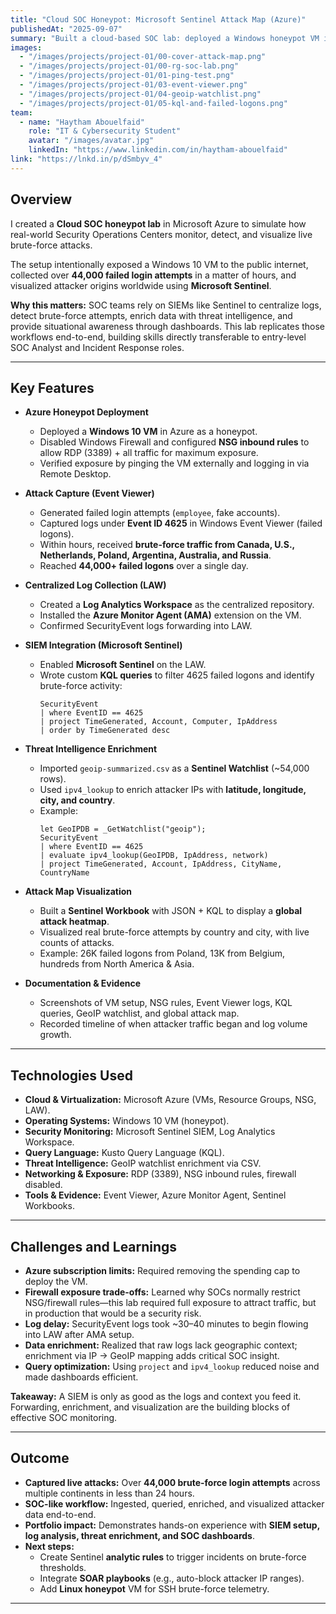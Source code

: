 ---
title: "Cloud SOC Honeypot: Microsoft Sentinel Attack Map (Azure)"
publishedAt: "2025-09-07"
summary: "Built a cloud-based SOC lab: deployed a Windows honeypot VM in Azure, captured 44,000+ brute-force attempts, forwarded logs to Log Analytics, integrated with Microsoft Sentinel, enriched attacker IPs with GeoIP, and visualized global attack sources on a live map."
images:
  - "/images/projects/project-01/00-cover-attack-map.png"
  - "/images/projects/project-01/00-rg-soc-lab.png"
  - "/images/projects/project-01/01-ping-test.png"
  - "/images/projects/project-01/03-event-viewer.png"
  - "/images/projects/project-01/04-geoip-watchlist.png"
  - "/images/projects/project-01/05-kql-and-failed-logons.png"
team:
  - name: "Haytham Abouelfaid"
    role: "IT & Cybersecurity Student"
    avatar: "/images/avatar.jpg"
    linkedIn: "https://www.linkedin.com/in/haytham-abouelfaid"
link: "https://lnkd.in/p/dSmbyv_4"
---

## Overview

I created a **Cloud SOC honeypot lab** in Microsoft Azure to simulate how real-world Security Operations Centers monitor, detect, and visualize live brute-force attacks.  

The setup intentionally exposed a Windows 10 VM to the public internet, collected over **44,000 failed login attempts** in a matter of hours, and visualized attacker origins worldwide using **Microsoft Sentinel**.  

**Why this matters:** SOC teams rely on SIEMs like Sentinel to centralize logs, detect brute-force attempts, enrich data with threat intelligence, and provide situational awareness through dashboards. This lab replicates those workflows end-to-end, building skills directly transferable to entry-level SOC Analyst and Incident Response roles.

---

## Key Features

- **Azure Honeypot Deployment**  
  - Deployed a **Windows 10 VM** in Azure as a honeypot.  
  - Disabled Windows Firewall and configured **NSG inbound rules** to allow RDP (3389) + all traffic for maximum exposure.  
  - Verified exposure by pinging the VM externally and logging in via Remote Desktop.

- **Attack Capture (Event Viewer)**  
  - Generated failed login attempts (`employee`, fake accounts).  
  - Captured logs under **Event ID 4625** in Windows Event Viewer (failed logons).  
  - Within hours, received **brute-force traffic from Canada, U.S., Netherlands, Poland, Argentina, Australia, and Russia**.  
  - Reached **44,000+ failed logons** over a single day.

- **Centralized Log Collection (LAW)**  
  - Created a **Log Analytics Workspace** as the centralized repository.  
  - Installed the **Azure Monitor Agent (AMA)** extension on the VM.  
  - Confirmed SecurityEvent logs forwarding into LAW.

- **SIEM Integration (Microsoft Sentinel)**  
  - Enabled **Microsoft Sentinel** on the LAW.  
  - Wrote custom **KQL queries** to filter 4625 failed logons and identify brute-force activity:
    ```kql
    SecurityEvent
    | where EventID == 4625
    | project TimeGenerated, Account, Computer, IpAddress
    | order by TimeGenerated desc
    ```

- **Threat Intelligence Enrichment**  
  - Imported `geoip-summarized.csv` as a **Sentinel Watchlist** (~54,000 rows).  
  - Used `ipv4_lookup` to enrich attacker IPs with **latitude, longitude, city, and country**.  
  - Example:
    ```kql
    let GeoIPDB = _GetWatchlist("geoip");
    SecurityEvent
    | where EventID == 4625
    | evaluate ipv4_lookup(GeoIPDB, IpAddress, network)
    | project TimeGenerated, Account, IpAddress, CityName, CountryName
    ```

- **Attack Map Visualization**  
  - Built a **Sentinel Workbook** with JSON + KQL to display a **global attack heatmap**.  
  - Visualized real brute-force attempts by country and city, with live counts of attacks.  
  - Example: 26K failed logons from Poland, 13K from Belgium, hundreds from North America & Asia.

- **Documentation & Evidence**  
  - Screenshots of VM setup, NSG rules, Event Viewer logs, KQL queries, GeoIP watchlist, and global attack map.  
  - Recorded timeline of when attacker traffic began and log volume growth.

---

## Technologies Used

- **Cloud & Virtualization:** Microsoft Azure (VMs, Resource Groups, NSG, LAW).  
- **Operating Systems:** Windows 10 VM (honeypot).  
- **Security Monitoring:** Microsoft Sentinel SIEM, Log Analytics Workspace.  
- **Query Language:** Kusto Query Language (KQL).  
- **Threat Intelligence:** GeoIP watchlist enrichment via CSV.  
- **Networking & Exposure:** RDP (3389), NSG inbound rules, firewall disabled.  
- **Tools & Evidence:** Event Viewer, Azure Monitor Agent, Sentinel Workbooks.

---

## Challenges and Learnings

- **Azure subscription limits:** Required removing the spending cap to deploy the VM.  
- **Firewall exposure trade-offs:** Learned why SOCs normally restrict NSG/firewall rules—this lab required full exposure to attract traffic, but in production that would be a security risk.  
- **Log delay:** SecurityEvent logs took ~30–40 minutes to begin flowing into LAW after AMA setup.  
- **Data enrichment:** Realized that raw logs lack geographic context; enrichment via IP → GeoIP mapping adds critical SOC insight.  
- **Query optimization:** Using `project` and `ipv4_lookup` reduced noise and made dashboards efficient.

**Takeaway:** A SIEM is only as good as the logs and context you feed it. Forwarding, enrichment, and visualization are the building blocks of effective SOC monitoring.

---

## Outcome

- **Captured live attacks:** Over **44,000 brute-force login attempts** across multiple continents in less than 24 hours.  
- **SOC-like workflow:** Ingested, queried, enriched, and visualized attacker data end-to-end.  
- **Portfolio impact:** Demonstrates hands-on experience with **SIEM setup, log analysis, threat enrichment, and SOC dashboards**.  
- **Next steps:**  
  - Create Sentinel **analytic rules** to trigger incidents on brute-force thresholds.  
  - Integrate **SOAR playbooks** (e.g., auto-block attacker IP ranges).  
  - Add **Linux honeypot** VM for SSH brute-force telemetry.

---